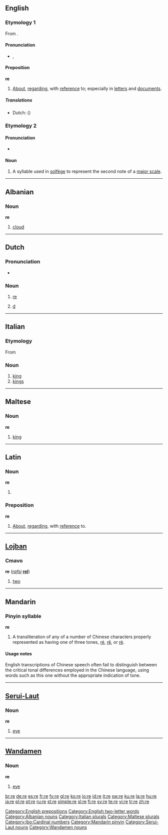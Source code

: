 {{wikipedia}}
{{see|Appendix:Variations of ‘re’}}
==English==

===Etymology 1===
From {{L.}} {{term|lang=la|re}}.

====Pronunciation====
{{rfp|isn’t the first rhymes for etym2?}}
* {{rhymes|eɪ}}, {{rhymes|iː}}

====Preposition====
'''re'''

# [[about|About]], [[regarding]], with [[reference]] to; especially in [[letter]]s and [[document]]s.

=====Translations=====
{{trans-top|regarding}}
*Dutch: ({{t+|nl|wat}}) {{t-|nl|betreft}}
{{trans-mid}}
{{trans-bottom}}

===Etymology 2===

====Pronunciation====
* {{IPA|/reɪ/}}

====Noun====
{{en-noun|-}}

# A syllable used in [[solfège]] to represent the second note of a [[major scale]].

[[Category:English prepositions]]
[[Category:English two-letter words]]

----

==Albanian==

===Noun===
'''re''' {{f}}

# [[cloud]]

[[Category:Albanian nouns]]

----

==Dutch==

===Pronunciation===
* {{IPA|/re/}}

===Noun===
{{nl-noun2|f|’s|’tje}}

# {{context|Netherlands|music|lang=nl}} [[#English|re]] {{i|second note of a major scale}}
# {{context|Belgium|music|lang=nl}} [[d]] {{i|tone}}

----

==Italian==

===Etymology===
From {{L.|it}} {{term|rex|lang=la}}

===Noun===
{{it-noun|re|m||}}

# [[king]]
# [[kings]]

[[Category:Italian plurals]]

----

==Maltese==

===Noun===
'''re''' {{g|Maltese}}

# [[king]]

[[Category:Maltese plurals]]

----

==Latin==

===Noun===
'''re'''

# {{abl of|res|L=Latin}}

===Preposition===
'''re'''

# [[about|About]], [[regarding]], with [[reference]] to.

----

==[[Lojban]]==

===Cmavo===
'''re''' (''[[rafsi]]'' '''[[rel]]''')

# [[two]]

[[Category:jbo:Cardinal numbers]]

----

==Mandarin==

===Pinyin syllable===
'''re'''

# A transliteration of any of a number of Chinese characters properly represented as having one of three tones, [[ré]], [[rě]], or [[rè]].

====Usage notes====
English transcriptions of Chinese speech often fail to distinguish between the critical tonal differences employed in the Chinese language, using words such as this one without the appropriate indication of tone.

[[Category:Mandarin pinyin]]

----

==[[Serui-Laut]]==

===Noun===
'''re'''

# [[eye]]

[[Category:Serui-Laut nouns]]

----

==[[Wandamen]]==

===Noun===
'''re'''

# [[eye]]

[[Category:Wandamen nouns]]

[[br:re]]
[[de:re]]
[[es:re]]
[[fr:re]]
[[fy:re]]
[[gl:re]]
[[ko:re]]
[[io:re]]
[[id:re]]
[[it:re]]
[[sw:re]]
[[ku:re]]
[[la:re]]
[[hu:re]]
[[ja:re]]
[[pl:re]]
[[pt:re]]
[[ru:re]]
[[st:re]]
[[simple:re]]
[[sl:re]]
[[fi:re]]
[[sv:re]]
[[te:re]]
[[vi:re]]
[[tr:re]]
[[zh:re]]